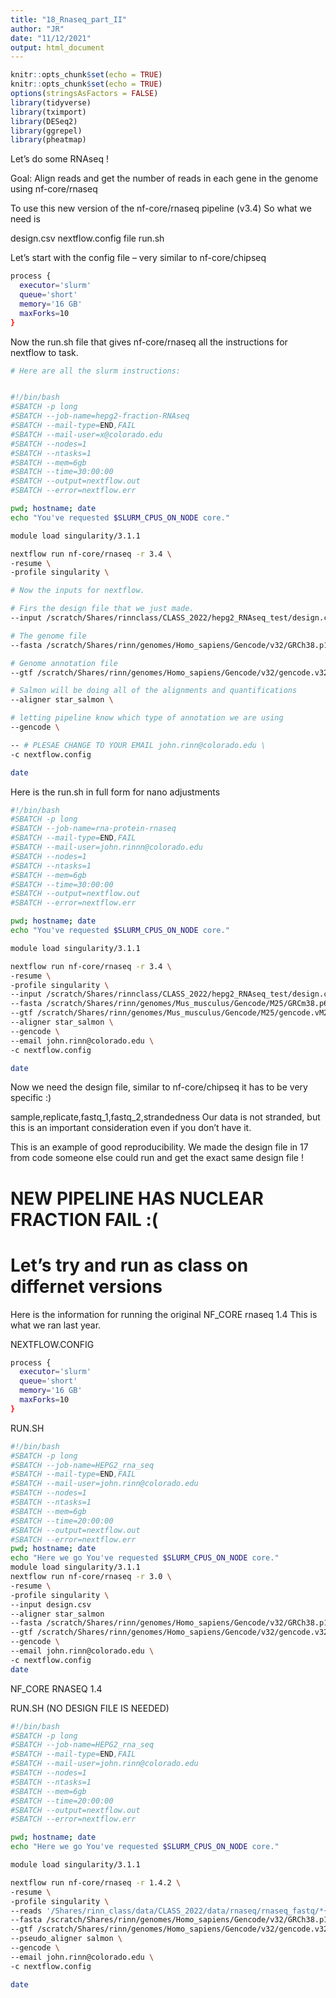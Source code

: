```yaml
---
title: "18_Rnaseq_part_II"
author: "JR"
date: "11/12/2021"
output: html_document
---
```



```r
knitr::opts_chunk$set(echo = TRUE)
knitr::opts_chunk$set(echo = TRUE)
options(stringsAsFactors = FALSE)
library(tidyverse)
library(tximport)
library(DESeq2)
library(ggrepel)
library(pheatmap)
```

Let's do some RNAseq !

Goal: Align reads and get the number of reads in each gene in the genome using nf-core/rnaseq 

To use this new version of the nf-core/rnaseq pipeline (v3.4) 
So what we need is

design.csv
nextflow.config file
run.sh


Let's start with the config file -- very similar to nf-core/chipseq
```bash
process {
  executor='slurm'
  queue='short'
  memory='16 GB'
  maxForks=10
}
```


Now the run.sh file that gives nf-core/rnaseq all the instructions for nextflow to task.
```bash

# Here are all the slurm instructions:


#!/bin/bash
#SBATCH -p long
#SBATCH --job-name=hepg2-fraction-RNAseq
#SBATCH --mail-type=END,FAIL
#SBATCH --mail-user=x@colorado.edu
#SBATCH --nodes=1
#SBATCH --ntasks=1
#SBATCH --mem=6gb
#SBATCH --time=30:00:00
#SBATCH --output=nextflow.out
#SBATCH --error=nextflow.err

pwd; hostname; date
echo "You've requested $SLURM_CPUS_ON_NODE core."

module load singularity/3.1.1

nextflow run nf-core/rnaseq -r 3.4 \
-resume \
-profile singularity \

# Now the inputs for nextflow.

# Firs the design file that we just made.
--input /scratch/Shares/rinnclass/CLASS_2022/hepg2_RNAseq_test/design.csv \

# The genome file
--fasta /scratch/Shares/rinn/genomes/Homo_sapiens/Gencode/v32/GRCh38.p13.genome.fa \

# Genome annotation file
--gtf /scratch/Shares/rinn/genomes/Homo_sapiens/Gencode/v32/gencode.v32.annotation.gtf \

# Salmon will be doing all of the alignments and quantifications
--aligner star_salmon \

# letting pipeline know which type of annotation we are using
--gencode \

-- # PLESAE CHANGE TO YOUR EMAIL john.rinn@colorado.edu \
-c nextflow.config

date
```

Here is the run.sh in full form for nano adjustments
```bash

#!/bin/bash
#SBATCH -p long
#SBATCH --job-name=rna-protein-rnaseq
#SBATCH --mail-type=END,FAIL
#SBATCH --mail-user=john.rinnn@colorado.edu
#SBATCH --nodes=1
#SBATCH --ntasks=1
#SBATCH --mem=6gb
#SBATCH --time=30:00:00
#SBATCH --output=nextflow.out
#SBATCH --error=nextflow.err

pwd; hostname; date
echo "You've requested $SLURM_CPUS_ON_NODE core."

module load singularity/3.1.1

nextflow run nf-core/rnaseq -r 3.4 \
-resume \
-profile singularity \
--input /scratch/Shares/rinnclass/CLASS_2022/hepg2_RNAseq_test/design.csv \
--fasta /scratch/Shares/rinn/genomes/Mus_musculus/Gencode/M25/GRCm38.p6.genome.fa \
--gtf /scratch/Shares/rinn/genomes/Mus_musculus/Gencode/M25/gencode.vM25.annotation.gtf \
--aligner star_salmon \
--gencode \
--email john.rinn@colorado.edu \
-c nextflow.config

date

```


Now we need the design file, similar to nf-core/chipseq it has to be very specific :)

sample,replicate,fastq_1,fastq_2,strandedness
Our data is not stranded, but this is an important consideration even if you don't have it.

This is an example of good reproducibility. We made the design file in 17 from code someone else could
run and get the exact same design file !


# NEW PIPELINE HAS NUCLEAR FRACTION FAIL :(

# Let's try and run as class on differnet versions


Here is the information for running the original NF_CORE rnaseq 1.4
This is what we ran last year.


NEXTFLOW.CONFIG
```bash

process {
  executor='slurm'
  queue='short'
  memory='16 GB'
  maxForks=10
}

```

RUN.SH

```bash
#!/bin/bash
#SBATCH -p long
#SBATCH --job-name=HEPG2_rna_seq
#SBATCH --mail-type=END,FAIL
#SBATCH --mail-user=john.rinn@colorado.edu
#SBATCH --nodes=1
#SBATCH --ntasks=1
#SBATCH --mem=6gb
#SBATCH --time=20:00:00
#SBATCH --output=nextflow.out
#SBATCH --error=nextflow.err
pwd; hostname; date
echo "Here we go You've requested $SLURM_CPUS_ON_NODE core."
module load singularity/3.1.1
nextflow run nf-core/rnaseq -r 3.0 \
-resume \
-profile singularity \
--input design.csv
--aligner star_salmon
--fasta /scratch/Shares/rinn/genomes/Homo_sapiens/Gencode/v32/GRCh38.p13.genome.fa \
--gtf /scratch/Shares/rinn/genomes/Homo_sapiens/Gencode/v32/gencode.v32.annotation.gtf \
--gencode \
--email john.rinn@colorado.edu \
-c nextflow.config
date

```

NF_CORE RNASEQ 1.4

RUN.SH (NO DESIGN FILE IS NEEDED)
```bash

#!/bin/bash
#SBATCH -p long
#SBATCH --job-name=HEPG2_rna_seq
#SBATCH --mail-type=END,FAIL
#SBATCH --mail-user=john.rinn@colorado.edu
#SBATCH --nodes=1
#SBATCH --ntasks=1
#SBATCH --mem=6gb
#SBATCH --time=20:00:00
#SBATCH --output=nextflow.out
#SBATCH --error=nextflow.err

pwd; hostname; date
echo "Here we go You've requested $SLURM_CPUS_ON_NODE core."

module load singularity/3.1.1

nextflow run nf-core/rnaseq -r 1.4.2 \
-resume \
-profile singularity \
--reads '/Shares/rinn_class/data/CLASS_2022/data/rnaseq/rnaseq_fastq/*{_read1,_read2}.fastq.gz' \
--fasta /scratch/Shares/rinn/genomes/Homo_sapiens/Gencode/v32/GRCh38.p13.genome.fa \
--gtf /scratch/Shares/rinn/genomes/Homo_sapiens/Gencode/v32/gencode.v32.annotation.gtf \
--pseudo_aligner salmon \
--gencode \
--email john.rinn@colorado.edu \
-c nextflow.config

date

```


